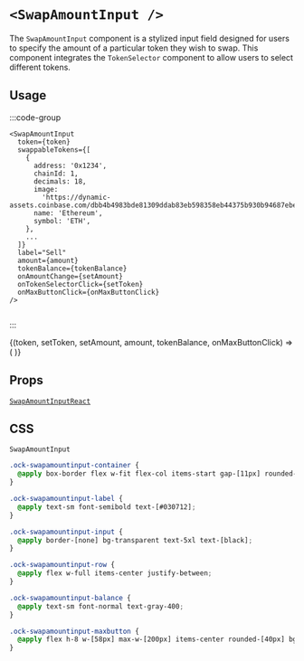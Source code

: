
# `<SwapAmountInput />`

The `SwapAmountInput` component is a stylized input field designed for users to specify the amount of a particular token they wish to swap. This component integrates the `TokenSelector` component to allow users to select different tokens.

## Usage

:::code-group

```tsx [code]
<SwapAmountInput
  token={token}
  swappableTokens={[
    {
      address: '0x1234',
      chainId: 1,
      decimals: 18,
      image:
        'https://dynamic-assets.coinbase.com/dbb4b4983bde81309ddab83eb598358eb44375b930b94687ebe38bc22e52c3b2125258ffb8477a5ef22e33d6bd72e32a506c391caa13af64c00e46613c3e5806/asset_icons/4113b082d21cc5fab17fc8f2d19fb996165bcce635e6900f7fc2d57c4ef33ae9.png',
      name: 'Ethereum',
      symbol: 'ETH',
    },
    ...
  ]}
  label="Sell"
  amount={amount}
  tokenBalance={tokenBalance}
  onAmountChange={setAmount}
  onTokenSelectorClick={setToken}
  onMaxButtonClick={onMaxButtonClick}
/>
```

```html [return html]

```

:::

<App>
  <SwapAmountInputContainer>
    {(token, setToken, setAmount, amount, tokenBalance, onMaxButtonClick) => (
      <SwapAmountInput
        token={token}
        swappableTokens={[
          {
            name: 'Ethereum',
            address: '',
            symbol: 'ETH',
            decimals: 18,
            image: 'https://wallet-api-production.s3.amazonaws.com/uploads/tokens/eth_288.png',
            chainId: 8453,
          },
          {
            name: 'USDC',
            address: '0x833589fcd6edb6e08f4c7c32d4f71b54bda02913',
            symbol: 'USDC',
            decimals: 6,
            image:
              'https://d3r81g40ycuhqg.cloudfront.net/wallet/wais/44/2b/442b80bd16af0c0d9b22e03a16753823fe826e5bfd457292b55fa0ba8c1ba213-ZWUzYjJmZGUtMDYxNy00NDcyLTg0NjQtMWI4OGEwYjBiODE2',
            chainId: 8453,
          },
          {
            name: 'Dai',
            address: '0x50c5725949a6f0c72e6c4a641f24049a917db0cb',
            symbol: 'DAI',
            decimals: 18,
            image:
              'https://d3r81g40ycuhqg.cloudfront.net/wallet/wais/d0/d7/d0d7784975771dbbac9a22c8c0c12928cc6f658cbcf2bbbf7c909f0fa2426dec-NmU4ZWViMDItOTQyYy00Yjk5LTkzODUtNGJlZmJiMTUxOTgy',
            chainId: 8453,
          },
        ]}
        label="Sell"
        amount={amount}
        tokenBalance={tokenBalance}
        onAmountChange={setAmount}
        onTokenSelectorClick={setToken}
        onMaxButtonClick={onMaxButtonClick}
      />
    )}
  </SwapAmountInputContainer>
</App>

## Props

[`SwapAmountInputReact`](/swap/types#SwapAmountInputReact)

## CSS

`SwapAmountInput`

```css
.ock-swapamountinput-container {
  @apply box-border flex w-fit flex-col items-start gap-[11px] rounded-2xl bg-[#FFF] p-4;
}

.ock-swapamountinput-label {
  @apply text-sm font-semibold text-[#030712];
}

.ock-swapamountinput-input {
  @apply border-[none] bg-transparent text-5xl text-[black];
}

.ock-swapamountinput-row {
  @apply flex w-full items-center justify-between;
}

.ock-swapamountinput-balance {
  @apply text-sm font-normal text-gray-400;
}

.ock-swapamountinput-maxbutton {
  @apply flex h-8 w-[58px] max-w-[200px] items-center rounded-[40px] bg-gray-100 px-3 py-2 text-base font-medium not-italic leading-6 text-gray-500;
}
```

